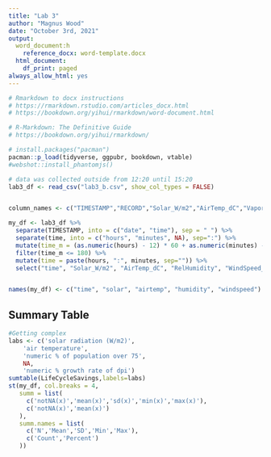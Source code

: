 ```yaml
---
title: "Lab 3"
author: "Magnus Wood"
date: "October 3rd, 2021"
output:
  word_document:h
    reference_docx: word-template.docx
  html_document:
    df_print: paged
always_allow_html: yes
---
```


```r
# Rmarkdown to docx instructions
# https://rmarkdown.rstudio.com/articles_docx.html
# https://bookdown.org/yihui/rmarkdown/word-document.html

# R-Markdown: The Definitive Guide
# https://bookdown.org/yihui/rmarkdown/
```


```r
# install.packages("pacman")
pacman::p_load(tidyverse, ggpubr, bookdown, vtable)
#webshot::install_phantomjs()

```

```r
# data was collected outside from 12:20 until 15:20
lab3_df <- read_csv("lab3_b.csv", show_col_types = FALSE)


column_names <- c("TIMESTAMP","RECORD","Solar_W/m2","AirTemp_dC","Vapor_Pressure_kPa","AtmPressure_kPa","RelHumidity","WindSpeed_m/s","WindDirection")

my_df <- lab3_df %>% 
  separate(TIMESTAMP, into = c("date", "time"), sep = " ") %>%
  separate(time, into = c("hours", "minutes", NA), sep=":") %>%
  mutate(time_m = (as.numeric(hours) - 12) * 60 + as.numeric(minutes) - 20) %>%
  filter(time_m <= 180) %>%
  mutate(time = paste(hours, ":", minutes, sep="")) %>%
  select("time", "Solar_W/m2", "AirTemp_dC", "RelHumidity", "WindSpeed_m/s")


names(my_df) <- c("time", "solar", "airtemp", "humidity", "windspeed")

```

## Summary Table
```r
#Getting complex
labs <- c('solar radiation (W/m2)',
    'air temperature',
    'numeric % of population over 75',
    NA,
    'numeric % growth rate of dpi')
sumtable(LifeCycleSavings,labels=labs)
st(my_df, col.breaks = 4,
   summ = list(
     c('notNA(x)','mean(x)','sd(x)','min(x)','max(x)'),
     c('notNA(x)','mean(x)')
   ),
   summ.names = list(
     c('N','Mean','SD','Min','Max'),
     c('Count','Percent')
   ))
```

```r

```
